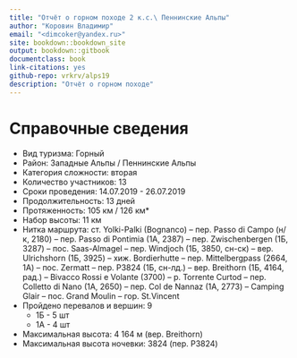 ```yaml
--- 
title: "Отчёт о горном походе 2 к.с.\ Пеннинские Альпы"
author: "Коровин Владимир"
email: "<dimcoker@yandex.ru>"
site: bookdown::bookdown_site
output: bookdown::gitbook
documentclass: book
link-citations: yes
github-repo: vrkrv/alps19
description: "Отчёт о горном походе"
---
```


# Справочные сведения

- Вид туризма: Горный
- Район: Западные Альпы / Пеннинские Альпы
- Категория сложности: вторая
- Количество участников: 13
- Сроки проведения: 14.07.2019 - 26.07.2019
- Продолжительность: 13 дней
- Протяженность: 105 км / 126 км*
- Набор высоты: 11 км
- Нитка маршрута: ст. Yolki-Palki (Bognanco) -- пер. Passo di Campo (н/к, 2180) -- пер. Passo di Pontimia (1А, 2387) -- пер. Zwischenbergen (1Б, 3287) -- пос. Saas-Almagel -- пер. Windjoch (1Б, 3850, сн-ск) -- вер. Ulrichshorn (1Б, 3925) -- хиж. Bordierhutte -- пер. Mittelbergpass (2664, 1А) -- пос. Zermatt -- пер. P3824 (1Б, сн-лд.) -- вер. Breithorn (1Б, 4164, рад.) -- Bivacco Rossi e Volante (3700) -- р. Torrente Curtod -- пер. Сolletto di Nano (1А, 2650) -- пер. Col de Nannaz (1А, 2773) -- Camping Glair -- пос. Grand Moulin -- гор. St.Vincent
- Пройдено перевалов и вершин: 9
  - 1Б - 5 шт
  - 1А - 4 шт
- Максимальная высота: 4 164 м (вер. Breithorn)
- Максимальная высота ночевки: 3824 (пер. P3824)

